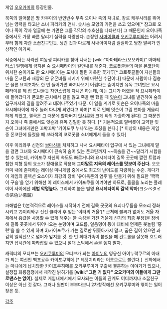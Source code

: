 게임 [[오오카미]]의 등장인물. 

북쪽의 얼어붙은 땅 카무이의 반인반수 부족 오이나 족의 처녀로, 장로 케무시리를 뛰어넘는 영력을 타고난 소녀 피리카의 언니. 숫사슴 모양의 가면을 쓰고 있으며[* 참고로 오이나 족이 각자 얼굴에 쓴 가면은 그들 각각의 수호신을 나타낸다] 그 때문인지 오이나족 중에서도 가장 빠른 달리기 실력을 자랑한다. 촌장인 [[사마이클]]과 [[오키쿠루미]]와는 어려서부터 함께 자란 소꿉친구인듯. 생긴 것과 다르게 사내아이처럼 괄괄하고 당찬 말씨가 인상적인 아가씨.

작중에서는 사라진 여동생 피리카를 찾아 나서는 [wiki:"아마테라스(오오카미)" 아마테라스] 일행에게 금지된 숲 요시페타이의 길안내를 해준다. 코로폿클들의 마을 폰코탄이 위치한 숲이기도 한 요시페타이는 도처에 깔린 자욱한 꽃가루[* 코로폿클들이 자신들의 마을 폰코탄과 재앙의 문 유몬비를 지키기 위해 마련한 수단이다] 때문에 사람이나 짐승은 물론 요괴조차도 한 번 들어가면 빠져나오기 어렵다는 숲이지만 유독 그녀만은 요시페타이를 제 집 드나들듯 자연스럽게 다니곤 하는데, 이는 그녀가 어렸을 적 요시페타이에 들어갔다가 폰코탄 근처에서 길을 잃고 죽을 뻔 했을 때 [[잇슨]]이 그녀를 발견하여 숲의 입구까지의 길을 알려주고 데려다주었기 때문. 이 일을 계기로 잇슨은 오이나족의 마을 요시페타이에 자주 놀러 다니게 되었다고 하며[* 이로 인해 잇슨이 그림 연마를 게을리하게 되었고, 결국은 그 때문에 할아버지 [[잇샤쿠]]와 크게 싸워 가출하게 된다]  그 때문인지 오이나 족 중에서도 잇슨과 유독 친밀한 듯 하다. [* 기본적으로 말버릇이 고약한 잇슨이 그녀에게만은 꼬박꼬박 '카이포쿠 누나'라는 호칭을 쓴다.] [* 이상의 내용은 게임 중 폰코탄에 들렸을 때 보라색의 코로폿클 소녀에게서 들을 수 있다] 

이후 이리와쿠 신전의 [[쌍마신]]을 처치하고 나서 요시페타이 입구에 서 있는 그녀에게 말을 걸면 그녀와 요시페타이 깊숙히 숨어 있는 폰코탄까지 ~~목숨을 건~~달리기 시합을 할 수 있는데, 카이포쿠 자신의 속도도 빠르거니와 요시페타이 길목 곳곳에 깔린 트랩과 험한 지형 등의 요소가 장애물로 작용해 '''그야말로 지옥의 레이스를 맛보여 주신다.''' 오오카미 내에 존재하는 레이싱 미니게임 중에서도 최고의 난이도를 자랑하는 수준. 게다가 이 게임의 콜렉션 요소이자 최강의 장비 '유아독존의 염주'를 만들기 위해 필요한 '짝짝이 구슬'을 얻기 위해선 이 레이스에서 카이포쿠를 이겨야만 하므로, 올클을 노리는 플레이어 사이에선 '''제법 악명높다.''' 그리하여 붙은 별명 '''요시페타이의 갈색 악마'''(ヨシペタイの茶色い悪魔)

파해법은 1)본격적으로 레이스를 시작하기 전에 길목 곳곳의 요괴나무들을 모조리 정화시키고 2)이리와쿠 신전 클리어 후 얻는 '야타의 거울'[* 근처에 불씨가 없어도 거울 자체에서 홍련을 사용할 수 있게 해주는 불 속성을 가진 거울계 신기의 최종 무장]을 장비해 길목 곳곳에서 튀어나오는 눈덩이며 고드름, 얼음덩이 등에 대비해 언제든 붓놀림 '홍련'을 쓸 수 있게 하며 3)카이포쿠가 가는 길로만 뒤쫓아가지 말고, 굽은 길이 있으면 과감히 일직선으로 넘어가 앞지를 것. 한 번 최대가속이 붙었을 때 컨트롤을 잘못해 흐트러지면 삽시간에 따라잡힐 수 있으니 절대 스틱에서 손을 놓지 말자. 

캐릭터의 모티브는 [[오키쿠루미]]의 모티브가 되는 [[아이누]]의 영웅신 아이누락쿠르의 아내가 되는 여신인 백조공주 카이포쿠히메.[* 레탓치리라는 이름으로도 불린다.]  신화에서는 마녀에게 납치당한 카이포쿠히메를 오키쿠루미가 구출해 결혼하는 이야기가 있으나, 설정집 화룡점정에서 제작진 밝히기를 '''[wiki:"그런 거 없다" 오오카미의 이들에게 그딴 로맨스는 없어]'''. 실제로 게임내에서에서 묘사되는 이들의 관계도 어디까지나 소꿉친구 이상은 아닌 것 같다. 그러나 원판이 부부다보니 2차창작에선 오키쿠루미와 엮이는 일이 잦은 듯.

[[각주]]
